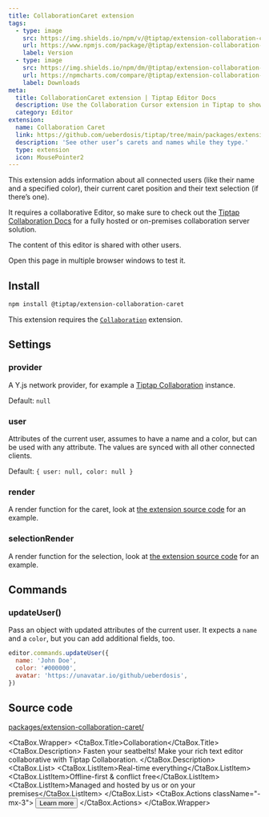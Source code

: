 ```yaml
---
title: CollaborationCaret extension
tags:
  - type: image
    src: https://img.shields.io/npm/v/@tiptap/extension-collaboration-caret/beta?label=version
    url: https://www.npmjs.com/package/@tiptap/extension-collaboration-caret
    label: Version
  - type: image
    src: https://img.shields.io/npm/dm/@tiptap/extension-collaboration-caret.svg
    url: https://npmcharts.com/compare/@tiptap/extension-collaboration-caret?minimal=true
    label: Downloads
meta:
  title: CollaborationCaret extension | Tiptap Editor Docs
  description: Use the Collaboration Cursor extension in Tiptap to show other user’s carets and their names while they type. More in the docs!
  category: Editor
extension:
  name: Collaboration Caret
  link: https://github.com/ueberdosis/tiptap/tree/main/packages/extension-collaboration-caret
  description: 'See other user’s carets and names while they type.'
  type: extension
  icon: MousePointer2
---
```



This extension adds information about all connected users (like their name and a specified color), their current caret position and their text selection (if there’s one).

It requires a collaborative Editor, so make sure to check out the [Tiptap Collaboration Docs](/collaboration/getting-started/overview) for a fully hosted or on-premises collaboration server solution.

<Callout title="Public Demo" variant="warning">
  The content of this editor is shared with other users.
</Callout>

<CodeDemo path="/Extensions/CollaborationCaret?hideSource" />
<CodeDemo path="/Extensions/CollaborationCaret" />

Open this page in multiple browser windows to test it.

## Install

```bash
npm install @tiptap/extension-collaboration-caret
```

This extension requires the [`Collaboration`](/collaboration/getting-started/overview) extension.

## Settings

### provider

A Y.js network provider, for example a [Tiptap Collaboration](/collaboration/getting-started/overview) instance.

Default: `null`

### user

Attributes of the current user, assumes to have a name and a color, but can be used with any attribute. The values are synced with all other connected clients.

Default: `{ user: null, color: null }`

### render

A render function for the caret, look at [the extension source code](https://github.com/ueberdosis/tiptap/blob/main/packages/extension-collaboration-caret/) for an example.

### selectionRender

A render function for the selection, look at [the extension source code](https://github.com/ueberdosis/tiptap/blob/main/packages/extension-collaboration-caret/) for an example.

## Commands

### updateUser()

Pass an object with updated attributes of the current user. It expects a `name` and a `color`, but you can add additional fields, too.

```js
editor.commands.updateUser({
  name: 'John Doe',
  color: '#000000',
  avatar: 'https://unavatar.io/github/ueberdosis',
})
```

## Source code

[packages/extension-collaboration-caret/](https://github.com/ueberdosis/tiptap/blob/main/packages/extension-collaboration-caret/)

<CtaBox.Wrapper>
  <CtaBox.Title>Collaboration</CtaBox.Title>
  <CtaBox.Description>
    Fasten your seatbelts! Make your rich text editor collaborative with Tiptap Collaboration.
  </CtaBox.Description>
  <CtaBox.List>
    <CtaBox.ListItem>Real-time everything</CtaBox.ListItem>
    <CtaBox.ListItem>Offline-first & conflict free</CtaBox.ListItem>
    <CtaBox.ListItem>Managed and hosted by us or on your premises</CtaBox.ListItem>
  </CtaBox.List>
  <CtaBox.Actions className="-mx-3">
    <Button className="text-white/80 hover:text-white/100" variant="tertiary" asChild>
      <Link href="/collaboration/getting-started/overview">
        Learn more
        <ArrowRightIcon className="w-4 h-4" />
      </Link>
    </Button>
  </CtaBox.Actions>
</CtaBox.Wrapper>
